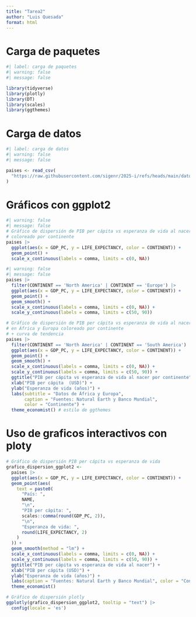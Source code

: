 ---
title: "Tarea2"
author: "Luis Quesada"
format: html
---
# Carga de paquetes
```{r}
#| label: carga de paquetes
#| warning: false
#| message: false 

library(tidyverse)
library(plotly)
library(DT)
library(scales)
library(ggthemes)
```

# Carga de datos
```{r}
#| label: carga de datos
#| warning: false
#| message: false 

paises <- read_csv(
  "https://raw.githubusercontent.com/sigenr/2025-i/refs/heads/main/datos/natural-earth/paises.csv"
)
```

# Gráficos con ggplot2 

```{r}
#| warning: false
#| message: false
# Gráfico de dispersión de PIB per cápita vs esperanza de vida al nacer
# coloreado por continente
paises |>
  ggplot(aes(x = GDP_PC, y = LIFE_EXPECTANCY, color = CONTINENT)) +
  geom_point() +
  scale_x_continuous(labels = comma, limits = c(0, NA))
```

```{r}
#| warning: false
#| message: false
paises |>
  filter(CONTINENT == 'North America' | CONTINENT == 'Europe') |>
  ggplot(aes(x = GDP_PC, y = LIFE_EXPECTANCY, color = CONTINENT)) +
  geom_point() +
  geom_smooth() +
  scale_x_continuous(labels = comma, limits = c(0, NA)) +
  scale_y_continuous(labels = comma, limits = c(50, 90))
```

```{r}
# Gráfico de dispersión de PIB per cápita vs esperanza de vida al nacer
# en África y Europa coloreado por continente
# + curva de tendencia
paises |>
  filter(CONTINENT == 'North America' | CONTINENT == 'South America') |>
  ggplot(aes(x = GDP_PC, y = LIFE_EXPECTANCY, color = CONTINENT)) +
  geom_point() +
  geom_smooth() +
  scale_x_continuous(labels = comma, limits = c(0, NA)) +
  scale_y_continuous(labels = comma, limits = c(50, 90)) +
  ggtitle("PIB per cápita vs esperanza de vida al nacer por continente") +
  xlab("PIB per cápita  (USD)") +
  ylab("Esperanza de vida (años)") +
  labs(subtitle = "Datos de África y Europa", 
       caption = "Fuentes: Natural Earth y Banco Mundial",
       color = "Continente") +
  theme_economist() # estilo de ggthemes
```

# Uso de graficos interactivos con ploty

```{r}
# Gráfico de dispersión PIB per cápita vs esperanza de vida
grafico_dispersion_ggplot2 <-
  paises |>
  ggplot(aes(x = GDP_PC, y = LIFE_EXPECTANCY, color = CONTINENT)) +
  geom_point(aes(
    text = paste0(
      "País: ",
      NAME,
      "\n",
      "PIB per cápita: ",
      scales::comma(round(GDP_PC, 2)),
      "\n",
      "Esperanza de vida: ",
      round(LIFE_EXPECTANCY, 2)
    )
  )) +
  geom_smooth(method = "lm") +
  scale_x_continuous(labels = comma, limits = c(0, NA)) +
  scale_y_continuous(labels = comma, limits = c(50, 90)) +
  ggtitle("PIB per cápita vs esperanza de vida al nacer") +
  xlab("PIB per cápita (USD)") +
  ylab("Esperanza de vida (años)") +
  labs(caption = "Fuentes: Natural Earth y Banco Mundial", color = "Continente") +
  theme_economist()  

# Gráfico de dispersión plotly
ggplotly(grafico_dispersion_ggplot2, tooltip = "text") |>
  config(locale = 'es')
```


